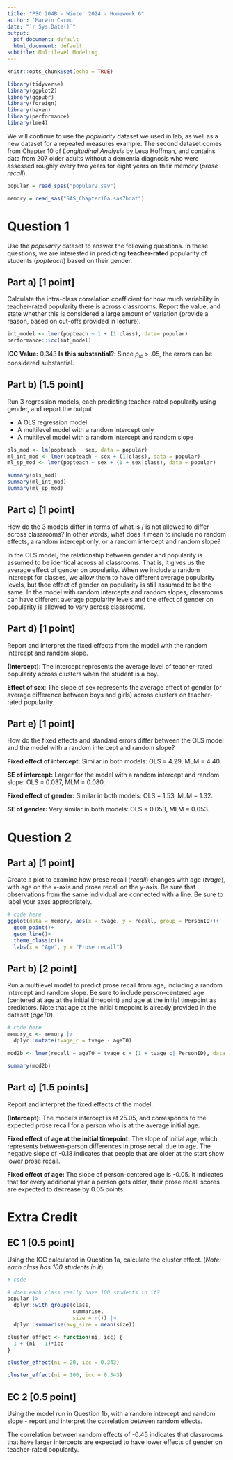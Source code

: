 ```yaml
---
title: "PSC 204B - Winter 2024 - Homework 6"
author: 'Marwin Carmo'
date: "`r Sys.Date()`"
output:
  pdf_document: default
  html_document: default
subtitle: Multilevel Modeling
---
```


```r
knitr::opts_chunk$set(echo = TRUE)
```

```r
library(tidyverse)
library(ggplot2)
library(ggpubr)
library(foreign)
library(haven)
library(performance)
library(lme4)

```

We will continue to use the *popularity* dataset we used in lab, as well as a new dataset for a repeated measures example. The second dataset comes from Chapter 10 of *Longitudinal Analysis* by Lesa Hoffman, and contains data from 207 older adults without a dementia diagnosis who were assessed roughly every two years for eight years on their memory (*prose recall*). 

```r
popular = read_spss("popular2.sav")

memory = read_sas("SAS_Chapter10a.sas7bdat")
```

# Question 1

Use the *popularity* dataset to answer the following questions. In these questions, we are interested in predicting **teacher-rated** popularity of students (*popteach*) based on their gender. 

## Part a) [1 point]

Calculate the intra-class correlation coefficient for how much variability in teacher-rated popularity there is across classrooms. Report the value, and state whether this is considered a large amount of variation (provide a reason, based on cut-offs provided in lecture). 
```r
int_model <- lmer(popteach ~ 1 + (1|class), data= popular)
performance::icc(int_model)
```

**ICC Value:** 0.343
**Is this substantial?**: Since $\rho_{ic}$ > .05, the errors can be considered substantial.

## Part b) [1.5 point]

Run 3 regression models, each predicting teacher-rated popularity using gender, and report the output:

- A OLS regression model
- A multilevel model with a random intercept only
- A multilevel model with a random intercept and random slope

```r
ols_mod <- lm(popteach ~ sex, data = popular)
ml_int_mod <- lmer(popteach ~ sex + (1|class), data = popular)
ml_sp_mod <- lmer(popteach ~ sex + (1 + sex|class), data = popular)

summary(ols_mod)
summary(ml_int_mod)
summary(ml_sp_mod)
```

## Part c) [1 point]

How do the 3 models differ in terms of what is / is not allowed to differ across classrooms? In other words, what does it mean to include no random effects, a random intercept only, or a random intercept and random slope?

In the OLS model, the relationship between gender and popularity is assumed to be identical across all classrooms. That is, it gives us the average effect of gender on popularity. When we include a random intercept for classes, we allow them to have different average popularity levels, but thee effect of gender on popularity is still assumed to be the same. In the model with random intercepts and random slopes, classrooms can have different average popularity levels and the effect of gender on popularity is allowed to vary across classrooms.

## Part d) [1 point]

Report and interpret the fixed effects from the model with the random intercept and random slope. 

**(Intercept)**: The intercept represents the average level of teacher-rated popularity across clusters when the student is a boy.

**Effect of sex**: The slope of sex represents the average effect of gender (or average difference between boys and girls) across clusters on teacher-rated popularity.

## Part e) [1 point]

How do the fixed effects and standard errors differ between the OLS model and the model with a random intercept and random slope?

**Fixed effect of intercept:** Similar in both models: OLS = 4.29, MLM = 4.40.

**SE of intercept:** Larger for the model with a random intercept and random slope: OLS = 0.037, MLM = 0.080.

**Fixed effect of gender:** Similar in both models: OLS = 1.53, MLM = 1.32.

**SE of gender:** Very similar in both models: OLS = 0.053, MLM = 0.053.

# Question 2

## Part a) [1 point]

Create a plot to examine how prose recall (*recall*) changes with age (*tvage*), with age on the x-axis and prose recall on the y-axis. Be sure that observations from the same individual are connected with a line. Be sure to label your axes appropriately. 

```r
# code here
ggplot(data = memory, aes(x = tvage, y = recall, group = PersonID))+
  geom_point()+
  geom_line()+
  theme_classic()+
  labs(x = "Age", y = "Prose recall")
```


## Part b) [2 point]

Run a multilevel model to predict prose recall from age, including a random intercept and random slope. Be sure to include person-centered age (centered at age at the initial timepoint) and age at the initial timepoint as predictors. Note that age at the initial timepoint is already provided in the dataset (*ageT0*). 

```r
# code here
memory_c <- memory |> 
  dplyr::mutate(tvage_c = tvage - ageT0)

mod2b <- lmer(recall ~ ageT0 + tvage_c + (1 + tvage_c| PersonID), data = memory_c)

summary(mod2b)
```


## Part c) [1.5 points]

Report and interpret the fixed effects of the model. 

**(Intercept):** The model's intercept is at 25.05, and corresponds to the expected prose recall for a person who is at the average initial age.

**Fixed effect of age at the initial timepoint:** The slope of initial age, which represents between-person differences in prose recall due to age. The negative slope of -0.18 indicates that people that are older at the start show lower prose recall.

**Fixed effect of age:** The slope of person-centered age is -0.05. It indicates that for every additional year a person gets older, their prose recall scores are expected to decrease by 0.05 points.


# Extra Credit

## EC 1 [0.5 point]

Using the ICC calculated in Question 1a, calculate the cluster effect. (*Note: each class has 100 students in it*)

```r
# code

# does each class really have 100 students in it?
popular |> 
  dplyr::with_groups(class, 
                     summarise,
                     size = n()) |> 
  dplyr::summarise(avg_size = mean(size))

cluster_effect <- function(ni, icc) {
  1 + (ni - 1)*icc
}

cluster_effect(ni = 20, icc = 0.343)

cluster_effect(ni = 100, icc = 0.343)
```


## EC 2 [0.5 point]

Using the model run in Question 1b, with a random intercept and random slope - report and interpret the correlation between random effects.


The correlation between random effects of -0.45 indicates that classrooms that have larger intercepts are expected to have lower effects of gender on teacher-rated popularity.



